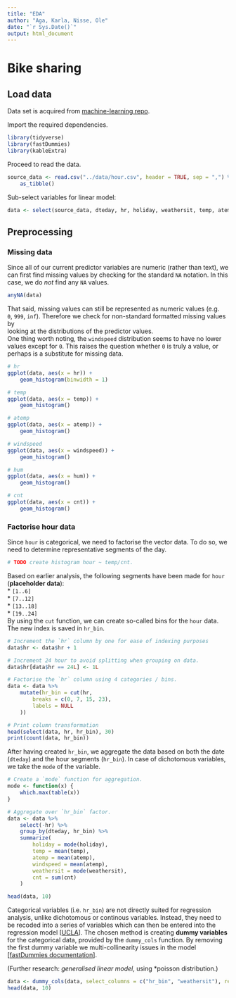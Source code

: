 ```yaml
---
title: "EDA"
author: "Aga, Karla, Nisse, Ole"
date: "`r Sys.Date()`"
output: html_document
---
```


# Bike sharing
## Load data
Data set is acquired from [machine-learning repo](https://archive.ics.uci.edu/dataset/275/bike+sharing+dataset).

Import the required dependencies.
```r
library(tidyverse)
library(fastDummies)
library(kableExtra)
```
Proceed to read the data.
```r
source_data <- read.csv("../data/hour.csv", header = TRUE, sep = ",") %>%
    as_tibble()
```
Sub-select variables for linear model:
```r
data <- select(source_data, dteday, hr, holiday, weathersit, temp, atemp, hum, windspeed, cnt)
```

## Preprocessing
### Missing data
Since all of our current predictor variables are numeric (rather than text), we  
can first find missing values by checking for the standard `NA` notation. In this  
case, we do *not* find any `NA` values.
```r
anyNA(data)
```
That said, missing values can still be represented as numeric values (e.g.  
`0`, `999`, `inf`). Therefore we check for non-standard formatted missing values by  
looking at the distributions of the predictor values.  
One thing worth noting, the `windspeed` distribution seems to have no lower values except for `0`. This raises
the question whether `0` is truly a value, or perhaps is a substitute for missing data.
```r
# hr
ggplot(data, aes(x = hr)) + 
    geom_histogram(binwidth = 1)

# temp
ggplot(data, aes(x = temp)) + 
    geom_histogram()

# atemp
ggplot(data, aes(x = atemp)) + 
    geom_histogram()

# windspeed
ggplot(data, aes(x = windspeed)) + 
    geom_histogram()

# hum
ggplot(data, aes(x = hum)) + 
    geom_histogram()

# cnt
ggplot(data, aes(x = cnt)) + 
    geom_histogram()
```

### Factorise hour data
Since `hour` is categorical, we need to factorise the vector data. To do so, we need to determine representative segments of the day.
```r
# TODO create histogram hour ~ temp/cnt.
```


Based on earlier analysis, the following segments have been made for `hour` (**placeholder data**):  
* `[1..6]`  
* `[7..12]`  
* `[13..18]`  
* `[19..24]`  
By using the `cut` function, we can create so-called bins for the `hour` data.  
The new index is saved in `hr_bin`.
```r
# Increment the `hr` column by one for ease of indexing purposes
data$hr <- data$hr + 1

# Increment 24 hour to avoid splitting when grouping on data.
data$hr[data$hr == 24L] <- 1L

# Factorise the `hr` column using 4 categories / bins.
data <- data %>%
    mutate(hr_bin = cut(hr,
        breaks = c(0, 7, 15, 23),
        labels = NULL
    ))

# Print column transformation
head(select(data, hr, hr_bin), 30)
print(count(data, hr_bin))
```
After having created `hr_bin`, we aggregate the data based on both the date (`dteday`) and the hour segments (`hr_bin`). In case of dichotomous variables, we take the `mode` of the variable.
```r
# Create a `mode` function for aggregation.
mode <- function(x) {
    which.max(table(x))
}

# Aggregate over `hr_bin` factor.
data <- data %>%
    select(-hr) %>%
    group_by(dteday, hr_bin) %>%
    summarize(
        holiday = mode(holiday),
        temp = mean(temp),
        atemp = mean(atemp),
        windspeed = mean(atemp),
        weathersit = mode(weathersit),
        cnt = sum(cnt)
    )

head(data, 10)
```
Categorical variables (i.e. `hr_bin`) are not directly suited for regression analysis, unlike dichotomous or continous
variables. Instead, they need to be recoded into a series of variables which can then be entered into the regression
model [[UCLA](https://stats.oarc.ucla.edu/spss/faq/coding-systems-for-categorical-variables-in-regression-analysis-2/#)].
The chosen method is creating **dummy variables** for the categorical data, provided by the `dummy_cols` function.
By removing the first dummy variable we multi-collinearity issues in the model [[fastDummies documentation](https://cran.r-project.org/web/packages/fastDummies/fastDummies.pdf)].

(Further research: *generalised linear model*, using *poisson distribution.)

```r
data <- dummy_cols(data, select_columns = c("hr_bin", "weathersit"), remove_first_dummy = TRUE)
head(data, 10)
```